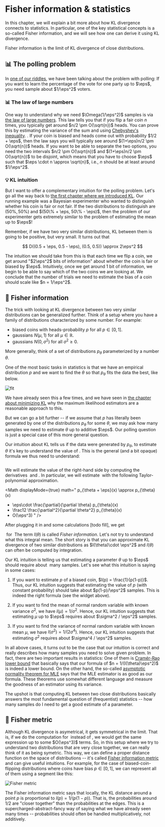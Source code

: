 # Fisher information & statistics

In this chapter, we will explain a bit more about how KL divergence connects to statistics. In particular, one of the key statistical concepts is a so-called Fisher information, and we will see how one can derive it using KL divergence.

<KeyTakeaway>
Fisher information is the limit of KL divergence of close distributions.  
</KeyTakeaway>

## 📊 The polling problem

In [one of our riddles](00-introduction), we have been talking about the problem with polling: If you want to learn the percentage of the vote for one party up to $\eps$, you need sample about $1/\eps^2$ voters. 

<PollingErrorCalculator />

### 📊 The law of large numbers

One way to understand why we need $\Omega(1/\eps^2)$ samples is via [the law of large numbers](https://en.wikipedia.org/wiki/Law_of_large_numbers). This law tells you that if you flip a fair coin $n$ times, you typically get around $n/2 \pm O(\sqrt{n})$ heads. <Footnote>You can prove this by estimating the variance of the sum and using [Chebyshev's inequality](https://en.wikipedia.org/wiki/Chebyshev%27s_inequality). </Footnote>. If your coin is biased and heads come out with probability $1/2 + \eps$, then the law says you will typically see around $(1+\eps)n/2 \pm O(\sqrt{n})$ heads. If you want to be able to separate the two options, you need the two intervals $n/2 \pm O(\sqrt{n})$ and $(1+\eps)n/2 \pm O(\sqrt{n})$ to be disjoint, which means that you have to choose $\eps$ such that $\eps \cdot n \approx \sqrt{n}$, i.e., $n$ should be at least around $1/\eps^2$.

### 💡 KL intuition

But I want to offer a complementary intuition for the polling problem. Let's go all the way back to [the first chapter where we introduced KL](01-definition). Our running example was a Bayesian experimenter who wanted to distinguish whether his coin is fair or not fair. If the two distributions to distinguish are $(50\%, 50\%)$ and $(50\% + \eps, 50\% - \eps)$, then the problem of our experimenter gets extremely similar to the problem of estimating the mean up to $\eps$!

Remember, if we have two very similar distributions, KL between them is going to be positive, but very small. It turns out that

$$
D((0.5 + \eps, 0.5 - \eps), (0.5, 0.5)) \approx 2\eps^2
$$

The intuition we should take from this is that each time we flip a coin, we get around "$2\eps^2$ bits of information" about whether the coin is fair or biased by $\eps$. Intuitively, once we get around 1 bit of information, we begin to be able to say which of the two coins we are looking at. We conclude that the number of trials we need to estimate the bias of a coin should scale like $n = 1/\eps^2$. 

## 🎯 Fisher information

The trick with looking at KL divergence between two very similar distributions can be generalized further. Think of a setup where you have a family of distributions characterized by some number. For example:

- biased coins with heads-probability $p$ for all $p \in [0,1]$.
- gaussians $N(\mu, 1)$ for all $\mu \in \mathbb{R}$.
- gaussians $N(0, \sigma^2)$ for all $\sigma^2 \ge 0$.

More generally, think of a set of distributions $p_\theta$ parameterized by a number $\theta$.

One of the most basic tasks in statistics is that we have an empirical distribution $p$ and we want to find the $\theta$ so that $p_\theta$ fits the data the best, like below. 


![fit](03-minimizing/fit.png)


We have already seen this a few times, and we have seen in [the chapter about minimizing KL](03-minimizing) why the maximum likelihood estimators are a reasonable approach to this.

But we can go a bit further -- if we assume that $p$ has literally been generated by one of the distributions $p_\theta$ for some $\theta$, we may ask how many samples we need to estimate $\theta$ up to additive $\eps$. Our polling question is just a special case of this more general question.

Our intuition about KL tells us if the data were generated by $p_\theta$, to estimate $\theta$ it's key to understand the value of <Math math="D(p_{\theta + \eps}, p_\theta)" />. This is the general (and a bit opaque) formula we thus need to understand:

<Math displayMode={true} math="
D(p_{\theta + \eps}, p_\theta) = \int p_{\theta + \eps}(x) \cdot \log \frac{p_{\theta + \eps}}{p_\theta} dx
" />

We will estimate the value of the right-hand side by computing the derivatives <Math math="\frac{\partial}{\partial \theta} p_{\theta}"/> and <Math math = "\frac{\partial^2}{\partial \theta^2} p_{\theta}" />. In particular, we will estimate <Math math = "p_{\theta + \eps}" /> with the following Taylor-polynomial approximation. 

<Math displayMode={true} math="
p_{\theta + \eps}(x)
\approx
p_{\theta}(x)
+ \eps\cdot \frac{\partial}{\partial \theta} p_{\theta}(x)
+ \frac12 \frac{\partial^2}{\partial \theta^2} p_{\theta}(x)
+ O(\eps^3)
" />

After plugging it in and some calculations <Footnote>[todo fill]</Footnote>, we get

<Math displayMode={true} math="
D(p_{\theta + \eps}, p_\theta) \approx \frac12 I(\theta) \cdot \eps^2 + O(\eps^3)
" />
for 
<Math displayMode={true} math = "I(\theta) = \int p_\theta(x) \cdot (\frac{\partial}{\partial \theta} \log p_\theta(x))^2 dx" />
The term $I(\theta)$ is called _Fisher information_. Let's not try to understand what this integral mean. The short story is that you can approximate KL divergence of two similar distributions as $I(\theta)\cdot \eps^2$ and $I(\theta)$ can often be computed by integration.

Our KL intuition is telling us that estimating a parameter $\theta$ up to $\eps$ should require about <Math math="\Theta\left(\frac{1}{I(\theta)\eps^2}\right)" /> many samples. Let's see what this intuition is saying in some cases:

1. If you want to estimate $p$ of a biased coin, $I(p) = \frac{1}{p(1-p)}$. Thus, our KL intuition suggests that estimating the value of $p$ (with constant probability) should take about $p(1-p)/\eps^2$ samples. This is indeed the right formula (see the widget above). 

2. If you want to find the mean of normal random variable with known variance $\sigma^2$, we have $I(\mu) = 1/\sigma^2$. Hence, our KL intuition suggests that estimating $\mu$ up to $\eps$ requires about $\sigma^2 / \eps^2$ samples.

3. If you want to find the variance of normal random variable with known mean $\mu$, we have $I(\sigma^2) = 1/(2\sigma^4)$. Hence, our KL intuition suggests that estimating $\sigma^2$ requires about $\sigma^4 / \eps^2$ samples.

In all above cases, it turns out to be the case that our intuition is correct and really describes how many samples you need to solve given problem. In fact, there are two important results in statistics: One of them is [Cramér-Rao lower bound](https://en.wikipedia.org/wiki/Cram%C3%A9r%E2%80%93Rao_bound) that basically says that our formula of $n = 1/(I(\theta)\eps^2)$ is indeed a lower bound. On the other hand, the so-called [asymptotic normality theorem for MLE](https://gregorygundersen.com/blog/2019/11/28/asymptotic-normality-mle/) says that the MLE estimator is as good as our formula. <Footnote> These theorems use somewhat different language and measure the goodness of an estimator using its variance. </Footnote>

The upshot is that computing KL between two close distributions basically answers the most fundamental question of (frequentist) statistics -- how many samples do I need to get a good estimate of a parameter. 

## 📏 Fisher metric

Although KL divergence is asymetrical, it gets symmetrical in the limit. That is, if we do the computation for <Math math="D(p_\theta, p_{\theta + \eps})" /> instead of <Math math="D(p_{\theta + \eps}, p_\theta)" />, we would get the same expression up to some $O(\eps^3)$ terms. So, in this setup where we try to understand two distributions that are very close together, we can really think of it as being symetric. This way, we can define a proper distance function on the space of distributions -- it's called [Fisher information metric](https://en.wikipedia.org/wiki/Fisher_information_metric) and can give useful intuitions. For example, for the case of biased-coin-flipping distributions where coins have bias $p \in [0,1]$, we can represent all of them using a segment like this:

![Fisher metric](07-fisher_info/fisher2.png)

The Fisher information metric says that locally, the KL distance around a point $p$ is proportional to $I(p) = 1/(p(1-p))$. That is, the probabilities around $1/2$ are "closer together" than the probabilities at the edges. 
This is a supercharged-abstract-fancy way of saying what we have already seen many times -- probabilities should often be handled multiplicatively, not additively.

